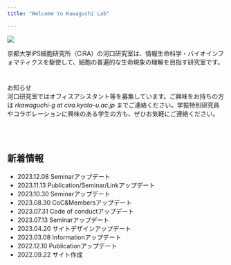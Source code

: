 ```yaml
---
title: "Welcome to Kawaguchi Lab"

---
```



<p>

![](figures/general_figures/lab_intro.png)
</p>

京都大学iPS細胞研究所（CiRA）の河口研究室は、情報生命科学・バイオインフォマティクスを駆使して、細胞の普遍的な生命現象の理解を目指す研究室です。


# {.row}

<div class="card">
  <div class="card-header">お知らせ</div>
  <div class="card-body">河口研究室ではオフィスアシスタント等を募集しています。ご興味をお持ちの方は *rkawaguchi-g at cira.kyoto-u.ac.jp* までご連絡ください。学振特別研究員やコラボレーションに興味のある学生の方も、ぜひお気軽にご連絡ください。</div>
</div>


<br/>
<br/>

## 新着情報 {.col-md-9}
- 2023.12.08 Seminarアップデート
- 2023.11.13 Publication/Seminar/Linkアップデート
- 2023.10.30 Seminarアップデート
- 2023.08.30 CoC&Membersアップデート
- 2023.07.31 Code of conductアップデート
- 2023.07.13 Seminarアップデート
- 2023.04.20 サイトデザインアップデート
- 2023.03.08 Informationアップデート
- 2022.12.10 Publicationアップデート
- 2022.09.22 サイト作成


